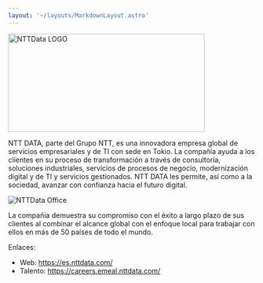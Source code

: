 ```yaml
---
layout: '~/layouts/MarkdownLayout.astro'
---
```




<Image src={nttdataLogo} alt="NTTData LOGO" height="200" width="400" style="box-shadow: none !important" />

NTT DATA, parte del Grupo NTT, es una innovadora empresa global de servicios empresariales
y de TI con sede en Tokio. La compañía ayuda a los clientes en su proceso de transformación
a través de consultoría, soluciones industriales, servicios de procesos de negocio,
modernización digital y de TI y servicios gestionados. NTT DATA les permite, así como a la
sociedad, avanzar con confianza hacia el futuro digital. 

<Image src={nttdataOffice} alt="NTTData Office" />

La compañía demuestra su compromiso con el éxito a largo plazo de sus clientes al combinar 
el alcance global con el enfoque local para trabajar con ellos en más de 50 países de todo 
el mundo.

Enlaces:

- Web: https://es.nttdata.com/
- Talento: https://careers.emeal.nttdata.com/
